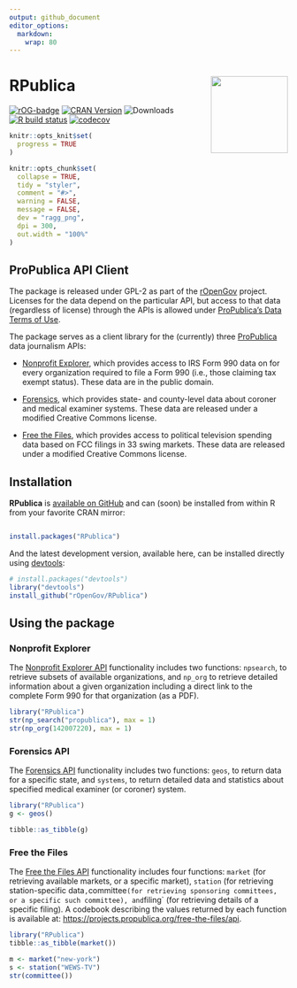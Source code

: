 ```yaml
---
output: github_document
editor_options: 
  markdown: 
    wrap: 80
---
```


# RPublica <a href='https://ropengov.github.io/RPublica/'><img src="man/figures/logo.png" align="right" height="139"/></a>

<!-- badges: start -->

[![rOG-badge](https://ropengov.github.io/rogtemplate/reference/figures/ropengov-badge.svg)](http://ropengov.org/)
[![CRAN
Version](http://www.r-pkg.org/badges/version/RPublica)](https://CRAN.R-project.org/package=RPublica)
![Downloads](http://cranlogs.r-pkg.org/badges/RPublica) [![R build
status](https://github.com/rOpenGov/RPublica/workflows/R-CMD-check/badge.svg)](https://github.com/rOpenGov/RPublica/actions)
[![codecov](https://codecov.io/gh/rOpenGov/RPublica/branch/master/graph/badge.svg?token=44KsYrzbhv)](https://app.codecov.io/gh/rOpenGov/RPublica)

<!-- badges: end -->

```r
knitr::opts_knit$set(
  progress = TRUE
)

knitr::opts_chunk$set(
  collapse = TRUE,
  tidy = "styler",
  comment = "#>",
  warning = FALSE,
  message = FALSE,
  dev = "ragg_png",
  dpi = 300,
  out.width = "100%"
)
```

## ProPublica API Client

The package is released under GPL-2 as part of the
[rOpenGov](http://ropengov.github.io/) project. Licenses for the data depend on
the particular API, but access to that data (regardless of license) through the
APIs is allowed under [ProPublica's Data Terms of
Use](https://www.propublica.org/datastore/terms/).

The package serves as a client library for the (currently) three
[ProPublica](https://www.propublica.org/) data journalism APIs:

-   [Nonprofit Explorer](https://projects.propublica.org/nonprofits/api), which
    provides access to IRS Form 990 data on for every organization required to
    file a Form 990 (i.e., those claiming tax exempt status). These data are in
    the public domain.

-   [Forensics](https://projects.propublica.org/forensics/api.html), which provides
    state- and county-level data about coroner and medical examiner systems.
    These data are released under a modified Creative Commons license.

-   [Free the Files](https://projects.propublica.org/free-the-files/api), which
    provides access to political television spending data based on FCC filings
    in 33 swing markets. These data are released under a modified Creative
    Commons license.

## Installation

**RPublica** is [available on GitHub](https://github.com/rOpenGov/RPublica) and
can (soon) be installed from within R from your favorite CRAN mirror:

```r 

install.packages("RPublica")

```
And the latest development version, available here, can be installed directly
using [devtools](https://CRAN.R-project.org/package=devtools):

```r
# install.packages("devtools")
library("devtools")
install_github("rOpenGov/RPublica")

```

## Using the package

### Nonprofit Explorer

The [Nonprofit Explorer API](https://projects.propublica.org/nonprofits/api)
functionality includes two functions: `npsearch`, to retrieve subsets of
available organizations, and `np_org` to retrieve detailed information about a
given organization including a direct link to the complete Form 990 for that
organization (as a PDF).

```r
library("RPublica")
str(np_search("propublica"), max = 1)
str(np_org(142007220), max = 1)
```

### Forensics API

The [Forensics API](https://projects.propublica.org/forensics/api.html) functionality
includes two functions: `geos`, to return data for a specific state, and
`systems`, to return detailed data and statistics about specified medical
examiner (or coroner) system.

```r
library("RPublica")
g <- geos()

tibble::as_tibble(g)
```

### Free the Files

The [Free the Files API](https://projects.propublica.org/free-the-files/api)
functionality includes four functions: `market` (for retrieving available
markets, or a specific market), `station` (for retrieving station-specific
data`,`committee`(for retrieving sponsoring committees, or a specific such committee), and`filing\`
(for retrieving details of a specific filing). A codebook describing the values
returned by each function is available at:
<https://projects.propublica.org/free-the-files/api>.

```r
library("RPublica")
tibble::as_tibble(market())

m <- market("new-york")
s <- station("WEWS-TV")
str(committee())
```
